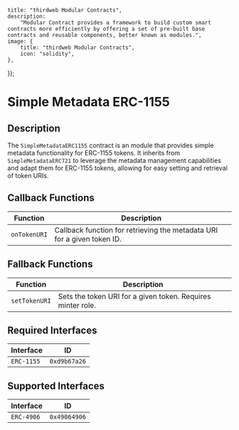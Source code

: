 

    title: "thirdweb Modular Contracts",
    description:
        "Modular Contract provides a framework to build custom smart contracts more efficiently by offering a set of pre-built base contracts and reusable components, better known as modules.",
    image: {
        title: "thirdweb Modular Contracts",
        icon: "solidity",
    },
});

# Simple Metadata ERC-1155

## Description

The `SimpleMetadataERC1155` contract is an module that provides simple metadata functionality for ERC-1155 tokens. It inherits from `SimpleMetadataERC721` to leverage the metadata management capabilities and adapt them for ERC-1155 tokens, allowing for easy setting and retrieval of token URIs.

## Callback Functions

| Function      | Description                                                                |
|---------------|----------------------------------------------------------------------------|
| `onTokenURI`  | Callback function for retrieving the metadata URI for a given token ID.    |

## Fallback Functions

| Function         | Description                                                                             |
|------------------|-----------------------------------------------------------------------------------------|
| `setTokenURI`    | Sets the token URI for a given token. Requires minter role.                              |

## Required Interfaces

| Interface  | ID          |
|------------|-------------|
| `ERC-1155` | `0xd9b67a26`|

## Supported Interfaces

| Interface  | ID          |
|------------|-------------|
| `ERC-4906` | `0x49064906`|

